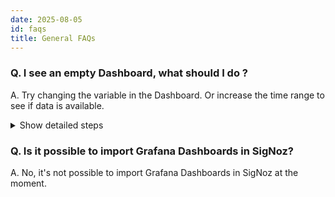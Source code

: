 ```yaml
---
date: 2025-08-05
id: faqs
title: General FAQs
---
```


### Q. I see an empty Dashboard, what should I do ?
A. Try changing the variable in the Dashboard. Or increase the time range to see if data is available.
<details>

<summary> Show detailed steps </summary>

Try changing the variable in Dashboard. 
For example, if you're using the **[Kubernetes Pod Metrics - Overall](https://github.com/SigNoz/dashboards/blob/main/k8s-infra-metrics/kubernetes-pod-metrics-overall.json)** dashboard, you can select $node_name variable as **ALL** to see the data as shown in below image.

<figure data-zoomable align="center">
    <img
      src="/img/docs/troubleshooting/signoz-cloud/cloud-troubleshooting-metrics-1.webp"
      alt="Select a variable to see Dashboard Values"
    />
    <figcaption>
      <i>
        Selecting ALL as $node_name variable in Kubernetes Pod Metrics - Overall Dashboard
      </i>
    </figcaption>
</figure>

</details>

### Q. Is it possible to import Grafana Dashboards in SigNoz?
A. No, it's not possible to import Grafana Dashboards in SigNoz at the moment.
